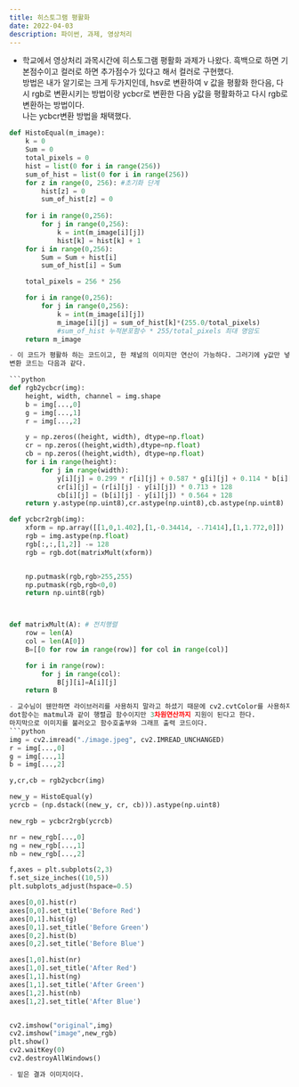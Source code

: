 ```yaml
---
title: 히스토그램 평활화
date: 2022-04-03
description: 파이썬, 과제, 영상처리
---
```


- 학교에서 영상처리 과목시간에 히스토그램 평활화 과제가 나왔다.
흑백으로 하면 기본점수이고 컬러로 하면 추가점수가 있다고 해서 컬러로 구현했다.  
방법은 내가 알기로는 크게 두가지인데, hsv로 변환하여 v 값을 평활화 한다음, 다시 rgb로 변환시키는 방법이랑
ycbcr로 변환한 다음 y값을 평활화하고 다시 rgb로 변환하는 방법이다.  
나는 ycbcr변환 방법을 채택했다.  

```python
def HistoEqual(m_image):
    k = 0
    Sum = 0
    total_pixels = 0
    hist = list(0 for i in range(256))
    sum_of_hist = list(0 for i in range(256))
    for z in range(0, 256): #초기화 단계
        hist[z] = 0
        sum_of_hist[z] = 0
    
    for i in range(0,256): 
        for j in range(0,256):
            k = int(m_image[i][j])
            hist[k] = hist[k] + 1
    for i in range(0,256):
        Sum = Sum + hist[i]
        sum_of_hist[i] = Sum

    total_pixels = 256 * 256

    for i in range(0,256):
        for j in range(0,256):
            k = int(m_image[i][j])
            m_image[i][j] = sum_of_hist[k]*(255.0/total_pixels)
            #sum_of_hist 누적분포함수 * 255/total_pixels 최대 명암도
    return m_image

- 이 코드가 평활하 하는 코드이고, 한 채널의 이미지만 연산이 가능하다. 그러기에 y값만 넣을 수 있다. 
변환 코드는 다음과 같다.  

```python
def rgb2ycbcr(img):
    height, width, channel = img.shape
    b = img[...,0]
    g = img[...,1]
    r = img[...,2]

    y = np.zeros((height, width), dtype=np.float)
    cr = np.zeros((height,width),dtype=np.float)
    cb = np.zeros((height,width), dtype=np.float)
    for i in range(height):
        for j in range(width):
            y[i][j] = 0.299 * r[i][j] + 0.587 * g[i][j] + 0.114 * b[i][j]
            cr[i][j] = (r[i][j] - y[i][j]) * 0.713 + 128
            cb[i][j] = (b[i][j] - y[i][j]) * 0.564 + 128
    return y.astype(np.uint8),cr.astype(np.uint8),cb.astype(np.uint8)

def ycbcr2rgb(img):
    xform = np.array([[1,0,1.402],[1,-0.34414, -.71414],[1,1.772,0]])
    rgb = img.astype(np.float)
    rgb[:,:,[1,2]] -= 128
    rgb = rgb.dot(matrixMult(xform))


    np.putmask(rgb,rgb>255,255)
    np.putmask(rgb,rgb<0,0)
    return np.uint8(rgb)



def matrixMult(A): # 전치행렬
    row = len(A)
    col = len(A[0])
    B=[[0 for row in range(row)] for col in range(col)]

    for i in range(row):
        for j in range(col):
            B[j][i]=A[i][j]
    return B

- 교수님이 웬만하면 라이브러리를 사용하지 말라고 하셨기 때문에 cv2.cvtColor를 사용하지 않아야한다. T(전치행렬)은 사용하지 않았지만 dot함수는 도저히 손으로 짤 수없어서 포기했다. 
dot함수는 matmul과 같이 행렬곱 함수이지만 3차원연산까지 지원이 된다고 한다.  
마지막으로 이미지를 불러오고 함수호출부와 그래프 출력 코드이다.  
```python
img = cv2.imread("./image.jpeg", cv2.IMREAD_UNCHANGED)
r = img[...,0]
g = img[...,1]
b = img[...,2]

y,cr,cb = rgb2ycbcr(img)

new_y = HistoEqual(y)
ycrcb = (np.dstack((new_y, cr, cb))).astype(np.uint8)

new_rgb = ycbcr2rgb(ycrcb)

nr = new_rgb[...,0]
ng = new_rgb[...,1]
nb = new_rgb[...,2]

f,axes = plt.subplots(2,3)
f.set_size_inches((10,5))
plt.subplots_adjust(hspace=0.5)

axes[0,0].hist(r)
axes[0,0].set_title('Before Red')
axes[0,1].hist(g)
axes[0,1].set_title('Before Green')
axes[0,2].hist(b)
axes[0,2].set_title('Before Blue')

axes[1,0].hist(nr)
axes[1,0].set_title('After Red')
axes[1,1].hist(ng)
axes[1,1].set_title('After Green')
axes[1,2].hist(nb)
axes[1,2].set_title('After Blue')


cv2.imshow("original",img)
cv2.imshow("image",new_rgb)
plt.show()
cv2.waitKey(0)
cv2.destroyAllWindows()

- 밑은 결과 이미지이다.  

